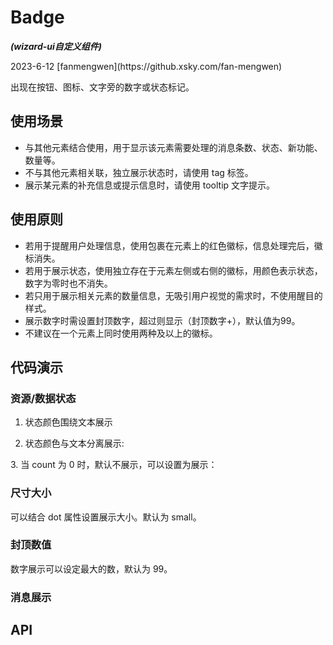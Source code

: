 

<Meta of={BadgeStories} />

# Badge
<em><strong>(wizard-ui自定义组件)</strong></em>
<p>2023-6-12 [fanmengwen](https://github.xsky.com/fan-mengwen)</p>
出现在按钮、图标、文字旁的数字或状态标记。

## 使用场景
- 与其他元素结合使用，用于显示该元素需要处理的消息条数、状态、新功能、数量等。
- 不与其他元素相关联，独立展示状态时，请使用 tag 标签。
- 展示某元素的补充信息或提示信息时，请使用 tooltip 文字提示。

## 使用原则
- 若用于提醒用户处理信息，使用包裹在元素上的红色徽标，信息处理完后，徽标消失。
- 若用于展示状态，使用独立存在于元素左侧或右侧的徽标，用颜色表示状态，数字为零时也不消失。
- 若只用于展示相关元素的数量信息，无吸引用户视觉的需求时，不使用醒目的样式。
- 展示数字时需设置封顶数字，超过则显示（封顶数字+），默认值为99。
- 不建议在一个元素上同时使用两种及以上的徽标。

## 代码演示

### 资源/数据状态

1. 状态颜色围绕文本展示
<Canvas of={BadgeStories.Variant} />

2. 状态颜色与文本分离展示:
<Canvas of={BadgeStories.Dot} />
3. 当 count 为 0 时，默认不展示，可以设置为展示：
<Canvas of={BadgeStories.NoCount} />

### 尺寸大小
可以结合 dot 属性设置展示大小。默认为 small。
<Canvas of={BadgeStories.Size} />

### 封顶数值
数字展示可以设定最大的数，默认为 99。
<Canvas of={BadgeStories.MaxCount} />

### 消息展示
<Canvas of={BadgeStories.MessageShow} />

## API
<ArgTypes of={BadgeStories.Basic}/>